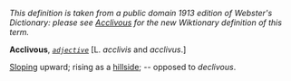 ''This definition is taken from a public domain 1913 edition of Webster's Dictionary: please see [[Acclivous]] for the new Wiktionary definition of this term.''

'''Acclivous''', ''<code>[[adjective (part of speech)|adjective]]</code>'' [L. ''acclivis'' and ''acclivus''.]

[[Sloping]] upward; rising as a [[hillside]]; -- opposed to ''declivous''.